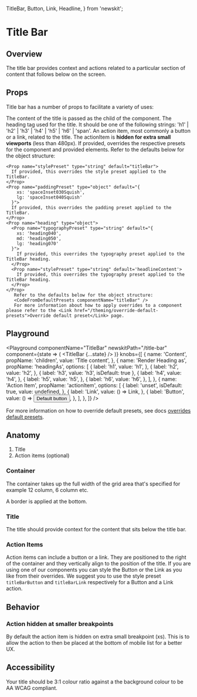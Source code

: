 
  TitleBar,
  Button,
  Link,
  Headline,
} from 'newskit';


# Title Bar

## Overview

The title bar provides context and actions related to a particular section of content that follows below on the screen.

## Props

Title bar has a number of props to facilitate a variety of uses:

<LegacyBlock marginTop="sizing050">
  <Prop name="children" type="string" required>
    The content of the title is passed as the child of the component.
  </Prop>
  <Prop name="headingAs" type="'h1' | 'h2' | 'h3' | 'h4' | 'h5' | 'h6' | 'span'" default="h3">
    The heading tag used for the title. It should be one of the following strings:
    'h1' | 'h2' | 'h3' | 'h4' | 'h5' | 'h6' | 'span'.
  </Prop>
  <Prop name="actionItem" type="React.ComponentType">
    An action item, most commonly a button or a link, related to the title. 
    The actionItem is <b>hidden for extra small viewports</b> (less than 480px).
  </Prop>
  <Prop name="overrides" type="object">
    If provided, overrides the respective presets for the component and provided elements.
    Refer to the defaults below for the object structure:
    
    <Prop name="stylePreset" type="string" default="titleBar">
      If provided, this overrides the style preset applied to the TitleBar.
    </Prop>
    <Prop name="paddingPreset" type="object" default="{
        xs: 'spaceInset030Squish',
        lg: 'spaceInset040Squish'
      }">
      If provided, this overrides the padding preset applied to the TitleBar.
    </Prop>
    <Prop name="heading" type="object">
      <Prop name="typographyPreset" type="string" default="{
        xs: 'heading040',
        md: 'heading050',
        lg: 'heading070'
      }">
        If provided, this overrides the typography preset applied to the TitleBar heading.
      </Prop>
      <Prop name="stylePreset" type="string" default='headlineContent'>
        If provided, this overrides the typography preset applied to the TitleBar heading.
      </Prop>
    </Prop>
       Refer to the defaults below for the object structure:
       <CodeFromDefaultPresets componentName="titleBar" />
       For more information about how to apply overrides to a component please refer to the <Link href="/theming/override-default-presets">Override default preset</Link> page.
  </Prop>
</LegacyBlock>

## Playground

<Playground
  componentName="TitleBar"
  newskitPath="/title-bar"
  component={state => (
    <LegacyBlock width="100%">
      <TitleBar {...state} />
    </LegacyBlock>
  )}
  knobs={[
    {
      name: 'Content',
      propName: 'children',
      value: 'Title content',
    },
    {
      name: 'Render Heading as',
      propName: 'headingAs',
      options: [
        {
          label: 'h1',
          value: 'h1',
        },
        {
          label: 'h2',
          value: 'h2',
        },
        {
          label: 'h3',
          value: 'h3',
          isDefault: true
        },
        {
          label: 'h4',
          value: 'h4',
        },
        {
          label: 'h5',
          value: 'h5',
        },
        {
          label: 'h6',
          value: 'h6',
        },
      ],
    },
    {
      name: 'Action Item',
      propName: 'actionItem',
      options: [
        {
          label: 'unset',
          isDefault: true,
          value: undefined,
        },
        {
          label: 'Link',
          value: () => <Link href="/">Link</Link>,
        },
        {
          label: 'Button',
          value: () => <Button>Default button</Button>,
        },
      ],
    },
  ]}
/>



For more information on how to override default presets, see docs [overrides default presets](/theming/default-presets/override-individual-components).

## Anatomy

1. Title
2. Action items (optional)

### Container

The container takes up the full width of the grid area that's specified for example 12 column, 6 column etc.

A border is applied at the bottom.


### Title

The title should provide context for the content that sits below the title bar.

### Action Items

Action items can include a button or a link. They are positioned to the right of the container and they vertically align to the position of the title.
If you are using one of our components you can style the Button or the Link as you like from their overrides.
We suggest you to use the style preset `titleBarButton` and `titleBarLink` respectively for a Button and a Link action.


## Behavior

### Action hidden at smaller breakpoints

By default the action item is hidden on extra small breakpoint (xs). This is to allow the action to then be placed at the bottom of mobile list for a better UX.

## Accessibility

Your title should be 3:1 colour ratio against a the background colour to be AA WCAG compliant.